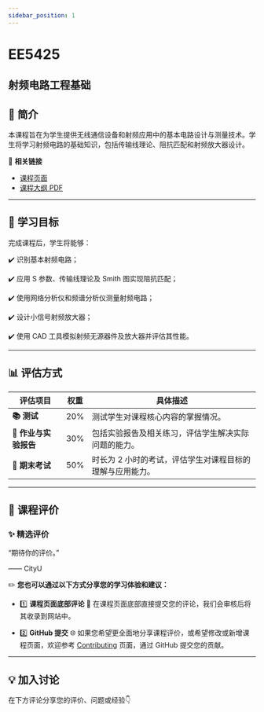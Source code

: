 ```yaml
---
sidebar_position: 1
---
```


# EE5425
## 射频电路工程基础

## **📘 简介**
本课程旨在为学生提供无线通信设备和射频应用中的基本电路设计与测量技术。学生将学习射频电路的基础知识，包括传输线理论、阻抗匹配和射频放大器设计。

🔗 **相关链接**
- [课程页面](https://www.cityu.edu.hk/catalogue/pg/202425/course/EE5425.htm)
- [课程大纲 PDF](https://www.cityu.edu.hk/catalogue/pg/202425/course/EE5425.pdf)

---

## **🎯 学习目标**

完成课程后，学生将能够：

✔️ 识别基本射频电路；

✔️ 应用 S 参数、传输线理论及 Smith 图实现阻抗匹配；

✔️ 使用网络分析仪和频谱分析仪测量射频电路；

✔️ 设计小信号射频放大器；

✔️ 使用 CAD 工具模拟射频无源器件及放大器并评估其性能。

---

## **📊 评估方式**

| **评估项目**          | **权重** | **具体描述**                                                                                       |
|----------------------|---------|---------------------------------------------------------------------------------------------------|
| **📚 测试**            | 20%     | 测试学生对课程核心内容的掌握情况。                                                                 |
| **📝 作业与实验报告**   | 30%     | 包括实验报告及相关练习，评估学生解决实际问题的能力。                                                |
| **📖 期末考试**       | 50%     | 时长为 2 小时的考试，评估学生对课程目标的理解与应用能力。                                            |

---

## **💬 课程评价**

### ✨ **精选评价**
<div className={commentStyles.commentBox}>
    <p className={commentStyles.commentText}>
        “期待你的评价。”
    </p>
    <p className={commentStyles.commentAuthor}>—— CityU</p>
</div>

✏️ **您也可以通过以下方式分享您的学习体验和建议：**

- 1️⃣ **课程页面底部评论**
💬 在课程页面底部直接提交您的评论，我们会审核后将其收录到网站中。

- 2️⃣ **GitHub 提交**
🌐 如果您希望更全面地分享课程评价，或希望修改或新增课程页面，欢迎参考 [Contributing](https://penjc.github.io/cityU-navigator/contributing) 页面，通过 GitHub 提交您的贡献。

---

## **💡 加入讨论**

在下方评论分享您的评价、问题或经验👇
<Utterances />
